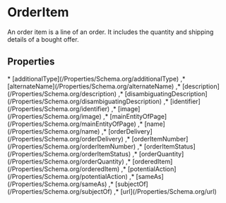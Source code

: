 
# OrderItem

An order item is a line of an order. It includes the quantity and shipping details of a bought offer.

## Properties

<Grid>
* [additionalType](/Properties/Schema.org/additionalType)
,* [alternateName](/Properties/Schema.org/alternateName)
,* [description](/Properties/Schema.org/description)
,* [disambiguatingDescription](/Properties/Schema.org/disambiguatingDescription)
,* [identifier](/Properties/Schema.org/identifier)
,* [image](/Properties/Schema.org/image)
,* [mainEntityOfPage](/Properties/Schema.org/mainEntityOfPage)
,* [name](/Properties/Schema.org/name)
,* [orderDelivery](/Properties/Schema.org/orderDelivery)
,* [orderItemNumber](/Properties/Schema.org/orderItemNumber)
,* [orderItemStatus](/Properties/Schema.org/orderItemStatus)
,* [orderQuantity](/Properties/Schema.org/orderQuantity)
,* [orderedItem](/Properties/Schema.org/orderedItem)
,* [potentialAction](/Properties/Schema.org/potentialAction)
,* [sameAs](/Properties/Schema.org/sameAs)
,* [subjectOf](/Properties/Schema.org/subjectOf)
,* [url](/Properties/Schema.org/url)

</Grid>

